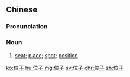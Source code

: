 ==Chinese==
{{zh-forms}}

===Pronunciation===
{{zh-pron
|m=wèizi
|c=wai6 zi2,wai6-2 zi2
|cat=n
}}

===Noun===
{{zh-noun}}

# [[seat]]; [[place]]; [[spot]]; [[position]]

[[ko:位子]]
[[hu:位子]]
[[mg:位子]]
[[sv:位子]]
[[chr:位子]]
[[zh:位子]]